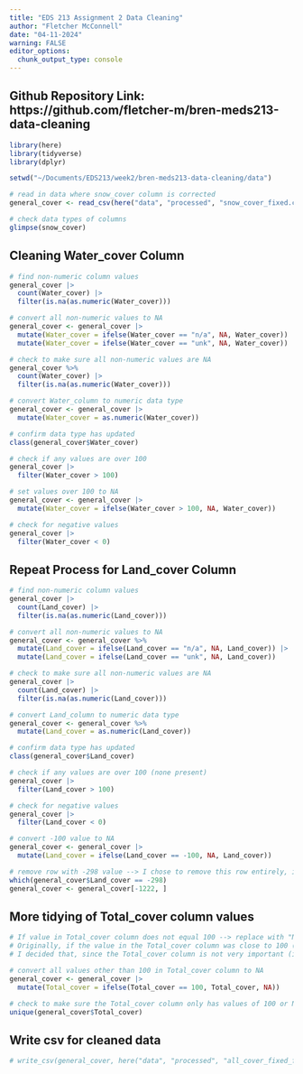 ```yaml
---
title: "EDS 213 Assignment 2 Data Cleaning"
author: "Fletcher McConnell"
date: "04-11-2024"
warning: FALSE
editor_options: 
  chunk_output_type: console
---
```


## Github Repository Link: https://github.com/fletcher-m/bren-meds213-data-cleaning

```r
library(here)
library(tidyverse)
library(dplyr)
```



```r
setwd("~/Documents/EDS213/week2/bren-meds213-data-cleaning/data")

# read in data where snow_cover column is corrected
general_cover <- read_csv(here("data", "processed", "snow_cover_fixed.csv"))

# check data types of columns
glimpse(snow_cover)
```

## Cleaning Water_cover Column

```r
# find non-numeric column values 
general_cover |>  
  count(Water_cover) |> 
  filter(is.na(as.numeric(Water_cover)))
```

```r
# convert all non-numeric values to NA
general_cover <- general_cover |>  
  mutate(Water_cover = ifelse(Water_cover == "n/a", NA, Water_cover)) |> 
  mutate(Water_cover = ifelse(Water_cover == "unk", NA, Water_cover))

# check to make sure all non-numeric values are NA
general_cover %>% 
  count(Water_cover) |> 
  filter(is.na(as.numeric(Water_cover)))
```


```r
# convert Water_column to numeric data type
general_cover <- general_cover |> 
  mutate(Water_cover = as.numeric(Water_cover))

# confirm data type has updated
class(general_cover$Water_cover)
```


```r
# check if any values are over 100
general_cover |>  
  filter(Water_cover > 100) 

# set values over 100 to NA
general_cover <- general_cover |>  
  mutate(Water_cover = ifelse(Water_cover > 100, NA, Water_cover))

# check for negative values
general_cover |>  
  filter(Water_cover < 0) 
```

## Repeat Process for Land_cover Column

```r
# find non-numeric column values 
general_cover |>  
  count(Land_cover) |> 
  filter(is.na(as.numeric(Land_cover)))
```

```r
# convert all non-numeric values to NA
general_cover <- general_cover %>% 
  mutate(Land_cover = ifelse(Land_cover == "n/a", NA, Land_cover)) |> 
  mutate(Land_cover = ifelse(Land_cover == "unk", NA, Land_cover))

# check to make sure all non-numeric values are NA
general_cover |>  
  count(Land_cover) |> 
  filter(is.na(as.numeric(Land_cover)))
```

```r
# convert Land_column to numeric data type
general_cover <- general_cover %>% 
  mutate(Land_cover = as.numeric(Land_cover))

# confirm data type has updated
class(general_cover$Land_cover)
```

```r
# check if any values are over 100 (none present)
general_cover |> 
  filter(Land_cover > 100) 

# check for negative values
general_cover |>  
  filter(Land_cover < 0) 

# convert -100 value to NA
general_cover <- general_cover |>  
  mutate(Land_cover = ifelse(Land_cover == -100, NA, Land_cover))

# remove row with -298 value --> I chose to remove this row entirely, instead of making the value into NA, because I feel that the the value of 45 in the Snow_cover column cannot be trusted with how this row was input
which(general_cover$Land_cover == -298)
general_cover <- general_cover[-1222, ]
```

## More tidying of Total_cover column values

```r
# If value in Total_cover column does not equal 100 --> replace with "NA"
# Originally, if the value in the Total_cover column was close to 100 (95, 105...), I was going to scale the values of the 3 columns to make the Total_cover value 100
# I decided that, since the Total_cover column is not very important (it should always add up to 100), I would just convert any entry other than 100 to NA 

# convert all values other than 100 in Total_cover column to NA
general_cover <- general_cover |> 
  mutate(Total_cover = ifelse(Total_cover == 100, Total_cover, NA))

# check to make sure the Total_cover column only has values of 100 or NA
unique(general_cover$Total_cover)
```

## Write csv for cleaned data

```r
# write_csv(general_cover, here("data", "processed", "all_cover_fixed_fletcher_mcconnell.csv"))
```










